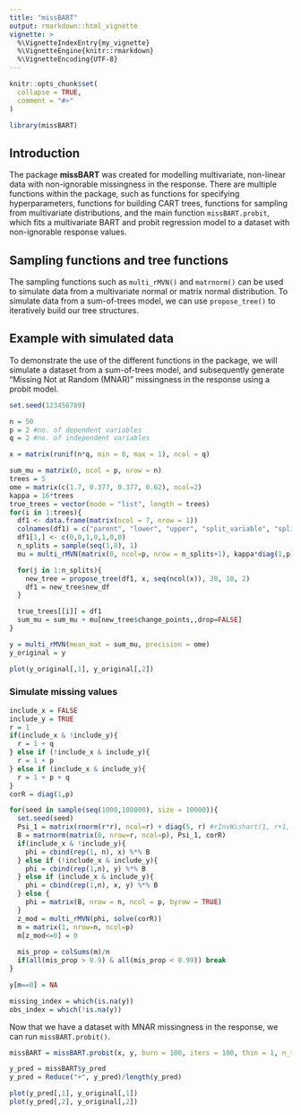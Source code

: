 ```yaml
---
title: "missBART"
output: rmarkdown::html_vignette
vignette: >
  %\VignetteIndexEntry{my_vignette}
  %\VignetteEngine{knitr::rmarkdown}
  %\VignetteEncoding{UTF-8}
---
```


```r
knitr::opts_chunk$set(
  collapse = TRUE,
  comment = "#>"
)
```

```r
library(missBART)
```

## Introduction
The package __missBART__ was created for modelling multivariate, non-linear data with non-ignorable missingness in the response. There are multiple functions within the package, such as functions for specifying hyperparameters, functions for building CART trees, functions for sampling from multivariate distributions, and the main function `missBART.probit`, which fits a multivariate BART and probit regression model to a dataset with non-ignorable response values. 

## Sampling functions and tree functions
The sampling functions such as `multi_rMVN()` and `matrnorm()` can be used to simulate data from a multivariate normal or matrix normal distribution. To simulate data from a sum-of-trees model, we can use `propose_tree()` to iteratively build our tree structures.

## Example with simulated data
To demonstrate the use of the different functions in the package, we will simulate a dataset from a sum-of-trees model, and subsequently generate "Missing Not at Random (MNAR)" missingness in the response using a probit model. 

```r
set.seed(123456789)

n = 50
p = 2 #no. of dependent variables
q = 2 #no. of independent variables

x = matrix(runif(n*q, min = 0, max = 1), ncol = q)

sum_mu = matrix(0, ncol = p, nrow = n)
trees = 5
ome = matrix(c(1.7, 0.377, 0.377, 0.62), ncol=2)
kappa = 16*trees
true_trees = vector(mode = "list", length = trees)
for(i in 1:trees){
  df1 <- data.frame(matrix(ncol = 7, nrow = 1))
  colnames(df1) = c("parent", "lower", "upper", "split_variable", "split_value", "depth", "direction")
  df1[1,] <- c(0,0,1,0,1,0,0)
  n_splits = sample(seq(1,8), 1)
  mu = multi_rMVN(matrix(0, ncol=p, nrow = n_splits+1), kappa*diag(1,p)) 

  for(j in 1:n_splits){
    new_tree = propose_tree(df1, x, seq(ncol(x)), 20, 10, 2)
    df1 = new_tree$new_df
  }

  true_trees[[i]] = df1
  sum_mu = sum_mu + mu[new_tree$change_points,,drop=FALSE]
}

y = multi_rMVN(mean_mat = sum_mu, precision = ome)
y_original = y

plot(y_original[,1], y_original[,2])
```

### Simulate missing values 
```r
include_x = FALSE
include_y = TRUE
r = 1
if(include_x & !include_y){
  r = 1 + q
} else if (!include_x & include_y){
  r = 1 + p
} else if (include_x & include_y){
  r = 1 + p + q
}
corR = diag(1,p)

for(seed in sample(seq(1000,100000), size = 10000)){
  set.seed(seed)
  Psi_1 = matrix(rnorm(r*r), ncol=r) + diag(5, r) #rInvWishart(1, r+1, diag(1,r))[,,1]
  B = matrnorm(matrix(0, nrow=r, ncol=p), Psi_1, corR)
  if(include_x & !include_y){
    phi = cbind(rep(1, n), x) %*% B
  } else if (!include_x & include_y){
    phi = cbind(rep(1,n), y) %*% B
  } else if (include_x & include_y){
    phi = cbind(rep(1,n), x, y) %*% B
  } else {
    phi = matrix(B, nrow = n, ncol = p, byrow = TRUE)
  }
  z_mod = multi_rMVN(phi, solve(corR))
  m = matrix(1, nrow=n, ncol=p)
  m[z_mod<=0] = 0
  
  mis_prop = colSums(m)/n
  if(all(mis_prop > 0.9) & all(mis_prop < 0.99)) break
}

y[m==0] = NA

missing_index = which(is.na(y))
obs_index = which(!is.na(y))

```

Now that we have a dataset with MNAR missingness in the response, we can run `missBART.probit()`. 

```r
missBART = missBART.probit(x, y, burn = 100, iters = 100, thin = 1, n_trees = 10, include_x = FALSE, include_y = TRUE, scale = FALSE, show_progress = FALSE)

y_pred = missBART$y_pred
y_pred = Reduce("+", y_pred)/length(y_pred)

plot(y_pred[,1], y_original[,1])
plot(y_pred[,2], y_original[,2])
```
